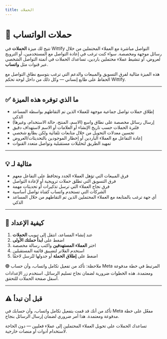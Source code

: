 ```yaml
---
title: الحملات
---
```


# 📣 حملات الواتساب

تتيح لك ميزة **الحملات** في Wittify التواصل مباشرة مع العملاء المحتملين من خلال رسائل موجهة ومخصصة. سواء كنت ترغب في إعادة التواصل مع المستخدمين، أو الترويج لعروض، أو تنشيط عملاء محتملين باردين، تساعدك الحملات في أتمتة التواصل الشخصي عبر قنوات مثل **واتساب**.

هذه الميزة مثالية لفرق التسويق والمبيعات والدعم التي ترغب بتوسيع نطاق التواصل مع الحفاظ على طابع إنساني — وكل ذلك من داخل لوحة تحكم Wittify.

---

## ✅ ما الذي توفره هذه الميزة

* إطلاق حملات تواصل جماعية موجهة للعملاء الذين تم التقاطهم بواسطة المساعد الذكي
* إرسال رسائل مخصصة على نطاق واسع (الاسم، المنتج، حالة الاستخدام، وغيرها)
* فلترة الحملات حسب تاريخ الإنشاء أو العلامات أو الاسم لاستهداف دقيق
* تحسين معدلات التحويل من خلال متابعات تلقائية ولكن بطابع شخصي
* إعادة التفاعل مع العملاء الباردين أو إخطار الموجودين بالتحديثات/العروض
* تمهيد الطريق لتحليلات مستقبلية وتواصل متعدد القنوات

---

## 💡 مثالية لـ

* فرق المبيعات التي تؤهل العملاء الجدد وتحافظ على التفاعل معهم
* فرق التسويق التي تطلق حملات ترويجية أو لإعادة التواصل
* فرق نجاح العملاء التي ترسل تذكيرات أو تحديثات مهمة
* الشركات التي تستخدم واتساب كقناة تواصل أساسية
* أي جهة ترغب بالمتابعة مع العملاء المحتملين الذين تم التقاطهم من خلال المساعد الذكي

---

## 🔧 كيفية الإعداد

1. عند إنشاء المساعد، انتقل إلى تبويب **الحملات**
2. اضغط على **ابدأ حملتك الأولى**
3. اختر **العملاء المستهدفين** واكتب رسالة مخصصة
4. استخدم الفلاتر لتضييق قائمة المستقبلين
5. اضغط على **إطلاق الحملة** أو جدولها لتُرسل لاحقًا

🟣 ملاحظة: تأكد من تفعيل تكامل واتساب، وأن حساب Meta المرتبط في خطة مدفوعة ومعتمدة. هذه الخطوات ضرورية لضمان نجاح تسليم الرسائل. استخدم زر الإعدادات أسفل صفحة الحملات للتحقق.

---

## ⚠️ قبل أن تبدأ

تأكد من أنك قد قمت بتفعيل تكامل واتساب، وأن حسابك في Meta مفعّل على خطة مدفوعة ومعتمدة. هذا أمر ضروري لضمان إرسال الرسائل بنجاح.

تساعدك الحملات على تحويل العملاء المحتملين إلى عملاء فعليين — دون الحاجة لاستخدام أدوات أو منصات خارجية.

